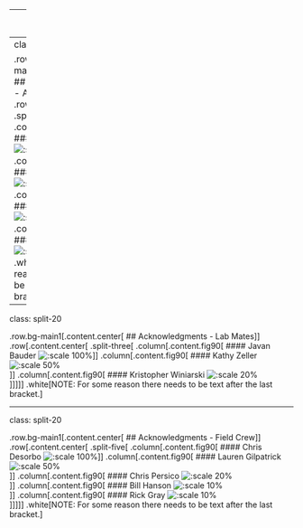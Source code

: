
---
class: center, top
name: Title Slide

<img src="Assets/Images/UMass_Logo.png" width="12%" />
## Habitat Use and and Individual-Based Modeling <br> of Bald Eagles in Maine <br> Near Current and Potential Wind Energy Facilities  

### Blake Massey  

```r
current_date <- paste0("### ", format(Sys.time(), '%Y-%m-%d'))
cat(current_date)
```
   
---
class: split-20 

.row.bg-main1[.content.center[
## Acknowledgments - Advisors
]]
.row[.content.center[
.split-four[
.column[.content.fig90[
    #### Kevin McGarigal
    ![:scale 100%](Assets/Images/Kevin_McGarigal.jpg)
]]
.column[.content.fig90[
    #### Curt Griffin  
    ![:scale 50%](Assets/Images/Curt_Griffin.jpg)  
]]
.column[.content.fig90[
    #### Matt Lackner
    ![:scale 20%](Assets/Images/Matt_Lackner.jpg)        
]]
.column[.content.fig90[
    #### Erynn Call
    ![:scale 10%](Assets/Images/Erynn_Call.jpg)             
]]
]]]
.white[NOTE: For some reason there needs to be text after the last bracket.]

---
class: split-20 

.row.bg-main1[.content.center[
## Acknowledgments - Lab Mates
]]
.row[.content.center[
.split-three[
.column[.content.fig90[
    #### Javan Bauder
    ![:scale 100%](Assets/Images/Kevin_McGarigal.jpg)
]]
.column[.content.fig90[
    #### Kathy Zeller  
    ![:scale 50%](Assets/Images/Curt_Griffin.jpg)  
]]
.column[.content.fig90[
    #### Kristopher Winiarski
    ![:scale 20%](Assets/Images/Matt_Lackner.jpg)        
]]
]]]
.white[NOTE: For some reason there needs to be text after the last bracket.]

---
class: split-20 

.row.bg-main1[.content.center[
## Acknowledgments - Field Crew
]]
.row[.content.center[
.split-five[
.column[.content.fig90[
    #### Chris Desorbo
    ![:scale 100%](Assets/Images/Kevin_McGarigal.jpg)
]]
.column[.content.fig90[
    #### Lauren Gilpatrick  
    ![:scale 50%](Assets/Images/Curt_Griffin.jpg)  
]]
.column[.content.fig90[
    #### Chris Persico
    ![:scale 20%](Assets/Images/Matt_Lackner.jpg)        
]]
.column[.content.fig90[
    #### Bill Hanson
    ![:scale 10%](Assets/Images/Matt_Lackner.jpg)             
]]
.column[.content.fig90[
    #### Rick Gray
    ![:scale 10%](Assets/Images/Matt_Lackner.jpg)             
]]
]]]
.white[NOTE: For some reason there needs to be text after the last bracket.]


